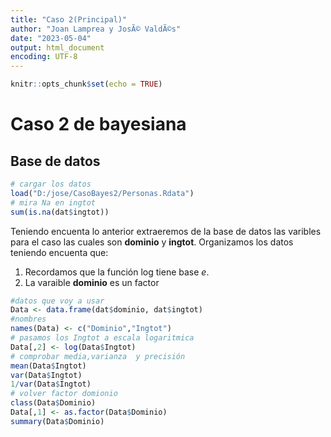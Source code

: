 ```yaml
---
title: "Caso 2(Principal)"
author: "Joan Lamprea y JosÃ© ValdÃ©s"
date: "2023-05-04"
output: html_document
encoding: UTF-8
---
```


```r
knitr::opts_chunk$set(echo = TRUE)
```

# Caso 2 de bayesiana

## Base de datos

```r
# cargar los datos
load("D:/jose/CasoBayes2/Personas.Rdata")
# mira Na en ingtot
sum(is.na(dat$ingtot))
```
Teniendo encuenta lo anterior extraeremos de la base de datos las varibles
para el caso las cuales son **dominio** y **ingtot**. Organizamos los datos
teniendo encuenta que:  

 1. Recordamos que la función log tiene base $e$.  
 2. La varaible **dominio** es un factor 

```r
#datos que voy a usar
Data <- data.frame(dat$dominio, dat$ingtot)
#nombres
names(Data) <- c("Dominio","Ingtot")
# pasamos los Ingtot a escala logaritmica
Data[,2] <- log(Data$Ingtot)
# comprobar media,varianza  y precisión
mean(Data$Ingtot)
var(Data$Ingtot)
1/var(Data$Ingtot)
# volver factor domionio
class(Data$Dominio)
Data[,1] <- as.factor(Data$Dominio)
summary(Data$Dominio)
```



